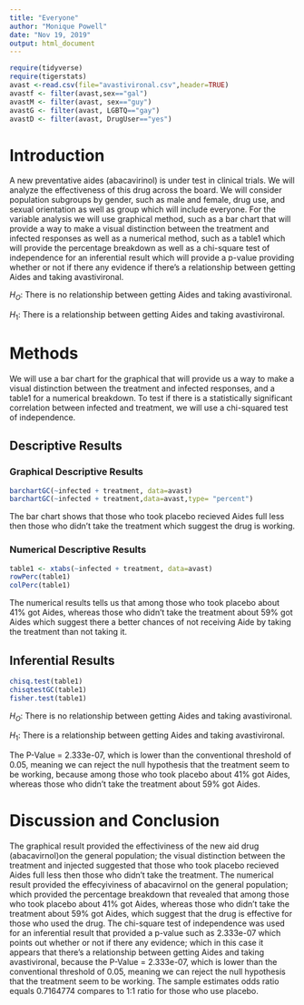 ```yaml
---
title: "Everyone"
author: "Monique Powell"
date: "Nov 19, 2019"
output: html_document
---
```


```r
require(tidyverse)
require(tigerstats)
avast <-read.csv(file="avastivironal.csv",header=TRUE)
avastf <- filter(avast,sex=="gal")
avastM <- filter(avast, sex=="guy")
avastG <- filter(avast, LGBTQ=="gay")
avastD <- filter(avast, DrugUser=="yes")
```



# Introduction

<!--In this section you explain what you are trying to show.  Where did the data come from?  What is the research or other question you are trying to answer?.  If you skimp in this section expect to be marked down in your grade. Paint a picture of the project a couple of paragraphs is expected!-->

A new  preventative aides (abacavirinol) is under test in clinical trials. We will analyze the effectiveness of this drug across the board. We will consider population subgroups by gender, such as male and female, drug use, and sexual orientation as well as group which will include everyone.
For the variable analysis we will use graphical method, such as a bar chart that will provide a way to make a visual distinction between the treatment and infected responses  as well as a numerical method, such as a table1 which will provide the percentage breakdown as well as a chi-square test of independence for an inferential result which will provide a p-value providing whether or not if there any evidence if there's a relationship between getting Aides and taking avastivironal.

$H_O$: There is no relationship between getting Aides and taking avastivironal.

$H_1$: There is a relationship between getting Aides and taking avastivironal.


# Methods

<!--Decide on your methods:  use "variable analysis" or other appropriate descriptors.  Make sure to choose at least one graphical method and at least one numerical method. Discuss what data manipulations may be needed for example subsetting or other binning procedures and what sort of graphical displays and inferential tools will be used!-->

We will use a bar chart for the graphical that will provide us a way to make a visual distinction between the treatment and infected responses, and a table1 for a numerical breakdown.
To test if there is a statistically significant correlation between infected and treatment, we will use a chi-squared test of independence.


<!--Divide this section into two sub-sections:  One for your descriptive  results and one for your inferential results.!-->

## Descriptive Results

### Graphical Descriptive Results

```r
barchartGC(~infected + treatment, data=avast)
barchartGC(~infected + treatment,data=avast,type= "percent")
```

<!--Graphical results here.  Make sure to show your code.  Provide appropriate labels for axes, giving units if possible, and provide a good title for the graph, too.  Use the graphical results to describe the patterns if any that exist in the data as focused toward the research question. Bottom line is to explain the features of the graph that are relevant to conforming or departing to what is expected by your null hypothesis !-->


The bar chart shows that those who took placebo recieved Aides full less then those who didn't take the treatment which suggest the drug is working.


### Numerical Descriptive Results

<!--Numerical results go here. Use the numerical results to describe the patterns if any that exist in the data as focused toward the research question!-->


```r
table1 <- xtabs(~infected + treatment, data=avast)
rowPerc(table1)
colPerc(table1)
```


The numerical results tells us that among those who took placebo about 41% got Aides, whereas those who didn't take the treatment about 59% got Aides which suggest there a better chances of not receiving Aide by taking the treatment than not taking it.


## Inferential Results

<!--State hypothesis clearly.  Make sure your discussion of the inferential test covers all the aspects that the test output produces, such as test statistic, p-value etc.  Make a decision about the null hypothesis, explain the assumptions on which the selected test/procedure was based, and why the chosen procedure satisfys the assumptions and is appropriate to answer the research question!-->


```r
chisq.test(table1)
chisqtestGC(table1)
fisher.test(table1)
```


$H_O$: There is no relationship between getting Aides and taking avastivironal.

$H_1$: There is a relationship between getting Aides and taking avastivironal.

The  P-Value = 2.333e-07, which is lower than the conventional threshold of 0.05, meaning we can reject the null hypothesis that the treatment seem to be working, because among those who took placebo about 41% got Aides, whereas those who didn't take the treatment about 59% got Aides.


# Discussion and Conclusion



<!--Discussion and conclusion here.  If you found a relationship be sure to consider whether the relationship occurs because one of the variavbles causes the other, or whether they perhasps are related for some other reason.  Watch the chapter 6 videos from the GeorgeTown videos collection.!-->


The graphical result provided the effectiviness of the new aid drug (abacavirnol)on the general population; the visual distinction between the treatment and injected suggested that those who took placebo recieved Aides full less then those who didn't take the treatment. The numerical result provided the effecyiviness of abacavirnol on the general population; which provided the percentage breakdown that revealed that among those who took placebo about 41% got Aides, whereas those who didn't take the treatment about 59% got Aides, which suggest that the drug is effective for those who used the drug. The chi-square test of independence was used for an inferential result that provided a p-value such as 2.333e-07 which points out whether or not if there any evidence; which in this case it appears that there's a relationship between getting Aides and taking avastivironal, because the P-Value = 2.333e-07, which is lower than the conventional threshold of 0.05, meaning we can reject the null hypothesis that the treatment seem to be working.  The sample estimates odds ratio equals 0.7164774 compares to 1:1 ratio for those who use placebo.